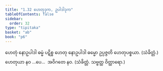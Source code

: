 ```yaml
---
title: "1.32 ဟေတုဒုက, ဥပါဒါဒုက"
tableOfContents: false
sidebar:
  order: 32
type: "tipitaka"
basket: "ab"
book: "p6"
---
```



<DynamicBreadcrumb />

<Division number="56" book="p6" e="ch" v="39" p="52">

<Paragraph number="158" book="p6">
ဟေတုံ နောဥပါဒါ ဓမ္မံ ပဋိစ္စ ဟေတု နောဥပါဒါ ဓမ္မော ဥပ္ပဇ္ဇတိ ဟေတုပစ္စယာ. (သံခိတ္တံ.)
</Paragraph>

<Paragraph number="159" book="p6">
ဟေတုယာ နဝ …ပေ…  အဝိဂတေ နဝ. (သံခိတ္တံ. သဗ္ဗတ္ထ ဝိတ္ထာရော.)
</Paragraph>
</Division>